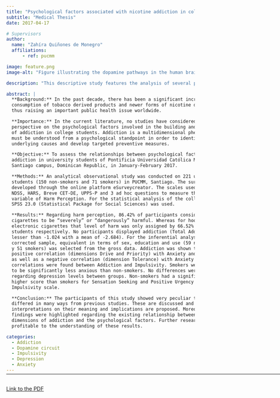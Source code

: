 ```yaml
---
title: "Psychological factors associated with nicotine addiction in college students"
subtitle: "Medical Thesis"
date: 2017-04-17

# Supervisors
author:
  name: "Zahíra Quiñones de Monegro"
  affiliations:
      - ref: pucmm

image: feature.png
image-alt: "Figure illustrating the dopamine pathways in the human brain"

description: "This descriptive study features the analysis of several psychological self assesment scales linking them to the NDSS (Nicotine Dependence Syndrome Scale)."

abstract: |
  **Background:** In the past decade, there has been a significant increase in the 
  consumption of tobacco derived products and newer forms of nicotine delivery; 
  thus raising an important public health issue worldwide.

  **Importance:** In the current literature, no studies have considered a global 
  perspective on the psychological factors involved in the building and perpetuation 
  of addiction in college students. Addiction is a multidimensional phenomenon that 
  must be understood from a psychological standpoint in order to identify its 
  underlying causes and develop targeted preventive measures.

  **Objective:** To assess the relationships between psychological factors and nicotine 
  addiction in university students of Pontificia Universidad Católica Madre y Maestra, 
  Santiago campus, Dominican Republic, in January-February 2017.

  **Methods:** An analytical observational study was conducted on 221 university 
  students (150 non-smokers and 71 smokers) in PUCMM, Santiago. The survey was 
  developed through the online platform eSurveycreator. The scales used were: 
  NDSS, HARS, Breve CET-DE, UPPS-P and 3 ad hoc questions to measure the 
  variable of Harm Perception. For the statistical analysis of the collected data,
  SPSS 23.0 (Statistical Package for Social Sciences) was used.

  **Results:** Regarding harm perception, 86.42% of participants considered 
  cigarettes to be “severely” or “dangerously” harmful. Whereas for hookah and 
  electronic cigarettes that level of harm was only assigned by 66.52% y 47.96% of 
  students respectively. No participants displayed addiction (Total Addiction score 
  lesser than -1.024 with a mean of -2.684). For the inferential analysis, a randomly 
  corrected sample, equivalent in terms of sex, education and use (59 non-smokers 
  y 51 smokers) was selected from the gross data. Addiction was shown to have a 
  positive correlation (dimensions Drive and Priority) with Anxiety and Depression, 
  as well as a negative correlation (dimension Tolerance) with Anxiety alone. No 
  correlations were found between Addiction and Impulsivity. Smokers were found 
  to be significantly less anxious than non-smokers. No differences were found 
  regarding depression levels between groups. Non-smokers had a significantly 
  higher score than smokers for Sensation Seeking and Positive Urgency on the 
  Impulsivity scale.

  **Conclusion:** The participants of this study showed very peculiar traits. The results 
  differed in many ways from previous studies. These are discussed and 
  interpretations on their meaning and implications are proposed. Moreover, new 
  findings were highlighted regarding the existing relationship between the 
  dimensions of addiction and the psychological factors. Further research will be 
  profitable to the understanding of these results.

categories:
  - Addiction
  - Dopamine circuit
  - Impulsivity
  - Depression
  - Anxiety
---
```


<hr style="margin-bottom: 30px; margin-top: -12px;" width="900px">

<object data="MD Thesis.pdf" type="application/pdf" width="100%" height="900">
  <p><a href="MD Thesis.pdf">Link to the PDF</a></p>
</object>